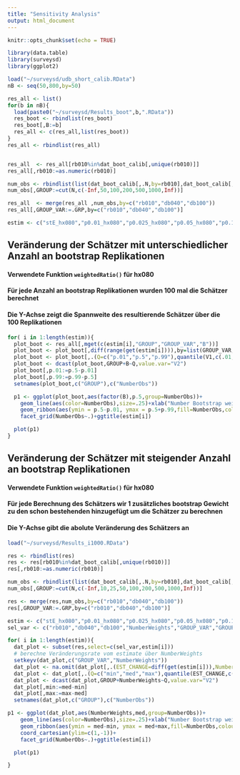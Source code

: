 ```yaml
---
title: "Sensitivity Analysis"
output: html_document
---
```


```r
knitr::opts_chunk$set(echo = TRUE)

library(data.table)
library(surveysd)
library(ggplot2)

load("~/surveysd/udb_short_calib.RData")
nB <- seq(50,800,by=50)

res_all <- list()
for(b in nB){
  load(paste0("~/surveysd/Results_boot",b,".RData"))
  res_boot <- rbindlist(res_boot)
  res_boot[,B:=b]
  res_all <- c(res_all,list(res_boot))
}
res_all <- rbindlist(res_all)


res_all  <- res_all[rb010%in%dat_boot_calib[,unique(rb010)]]
res_all[,rb010:=as.numeric(rb010)]

num_obs <- rbindlist(list(dat_boot_calib[,.N,by=rb010],dat_boot_calib[,.N,by=list(rb010,db040,db100)]),use.names=TRUE,fill=TRUE)
num_obs[,GROUP:=cut(N,c(-Inf,50,100,200,500,1000,Inf))]

res_all  <- merge(res_all ,num_obs,by=c("rb010","db040","db100"))
res_all[,GROUP_VAR:=.GRP,by=c("rb010","db040","db100")]

estim <- c("stE_hx080","p0.01_hx080","p0.025_hx080","p0.05_hx080","p0.1_hx080","p0.9_hx080","p0.95_hx080","p0.975_hx080","p0.99_hx080")

```

## Veränderung der Schätzer mit unterschiedlicher Anzahl an bootstrap Replikationen

#### Verwendete Funktion `weightedRatio()` für hx080
#### Für jede Anzahl an bootstrap Replikationen wurden 100 mal die Schätzer berechnet
#### Die Y-Achse zeigt die Spannweite des resultierende Schätzer über die 100 Replikationen

```r
for( i in 1:length(estim)){
  plot_boot <- res_all[,mget(c(estim[i],"GROUP","GROUP_VAR","B"))]
  plot_boot <- plot_boot[,diff(range(get(estim[i]))),by=list(GROUP_VAR,GROUP,B)]
  plot_boot <- plot_boot[,.(Q=c("p.01","p.5","p.99"),quantile(V1,c(.01,.5,.99))),by=list(GROUP,B)]
  plot_boot <- dcast(plot_boot,GROUP+B~Q,value.var="V2")
  plot_boot[,p.01:=p.5-p.01]
  plot_boot[,p.99:=p.99-p.5]
  setnames(plot_boot,c("GROUP"),c("NumberObs"))

  p1 <- ggplot(plot_boot,aes(factor(B),p.5,group=NumberObs))+
    geom_line(aes(color=NumberObs),size=.25)+xlab("Number Bootstrap weights")+ylab("1% - Median - 99%")+
    geom_ribbon(aes(ymin = p.5-p.01, ymax = p.5+p.99,fill=NumberObs,colour=NumberObs),linetype = 2, alpha= 0.1)+
    facet_grid(NumberObs~.)+ggtitle(estim[i])

  plot(p1)
}

```




## Veränderung der Schätzer mit steigender Anzahl an bootstrap Replikationen

#### Verwendete Funktion `weightedRatio()` für hx080
#### Für jede Berechnung des Schätzers wir 1 zusätzliches bootstrap Gewicht zu den schon bestehenden hinzugefügt um die Schätzer zu berechnen
#### Die Y-Achse gibt die abolute Veränderung des Schätzers an

```r
load("~/surveysd/Results_i1000.RData")

res <- rbindlist(res)
res <- res[rb010%in%dat_boot_calib[,unique(rb010)]]
res[,rb010:=as.numeric(rb010)]

num_obs <- rbindlist(list(dat_boot_calib[,.N,by=rb010],dat_boot_calib[,.N,by=list(rb010,db040,db100)]),use.names=TRUE,fill=TRUE)
num_obs[,GROUP:=cut(N,c(-Inf,10,25,50,100,200,500,1000,Inf))]

res <- merge(res,num_obs,by=c("rb010","db040","db100"))
res[,GROUP_VAR:=.GRP,by=c("rb010","db040","db100")]

estim <- c("stE_hx080","p0.01_hx080","p0.025_hx080","p0.05_hx080","p0.1_hx080","p0.9_hx080","p0.95_hx080","p0.975_hx080","p0.99_hx080")
sel_var <- c("rb010","db040","db100","NumberWeights","GROUP_VAR","GROUP")
```

```r
for( i in 1:length(estim)){
  dat_plot <- subset(res,select=c(sel_var,estim[i]))
  # berechne Veränderungsrate vom estimate über NumberWeights
  setkeyv(dat_plot,c("GROUP_VAR","NumberWeights"))
  dat_plot <- na.omit(dat_plot[,.(EST_CHANGE=diff(get(estim[i])),NumberWeights=NumberWeights[-1]),by=list(GROUP_VAR,GROUP)])
  dat_plot <- dat_plot[,.(Q=c("min","med","max"),quantile(EST_CHANGE,c(0,.5,1))),by=list(GROUP,NumberWeights)]
  dat_plot <- dcast(dat_plot,GROUP+NumberWeights~Q,value.var="V2")
  dat_plot[,min:=med-min]
  dat_plot[,max:=max-med]
  setnames(dat_plot,c("GROUP"),c("NumberObs"))

p1 <- ggplot(dat_plot,aes(NumberWeights,med,group=NumberObs))+
    geom_line(aes(color=NumberObs),size=.25)+xlab("Number Bootstrap weights")+ylab("Min - Median - Max")+
    geom_ribbon(aes(ymin = med-min, ymax = med+max,fill=NumberObs,colour=NumberObs),linetype = 2, alpha= 0.1)+
    coord_cartesian(ylim=c(1,-1))+
    facet_grid(NumberObs~.)+ggtitle(estim[i])

  plot(p1)

}

```



